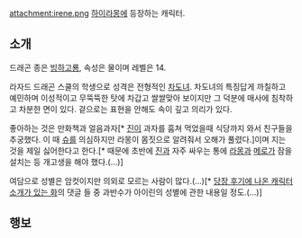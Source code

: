 attachment:irene.png
[[하이라몽]]에 등장하는 캐릭터.
== 소개 ==
드래곤 종은 [[빙하고룡]], 속성은 물이며 레벨은 14.

라자드 드래곤 스쿨의 학생으로 성격은 전형적인 [[차도녀]]. 
차도녀의 특징답게 까칠하고 예민하며 이성적이고 무뚝뚝한 탓에 차갑고 쌀쌀맞아 보이지만 그 덕분에 매사에 침착하고 차분한 면이 있다. 겉으로는 표현을 안해도 속이 깊고 의리가 있다.

좋아하는 것은 만화책과 얼음과자[* [[진(하이라몽)|진]]이 과자를 훔쳐 먹었을때 식당까지 와서 친구들을 추궁했다. 이 때 [[슈(하이라몽)|슈]]를 의심하지만 라몽이 몸짓으로 알려줘서 오해가 풀렸다.]이며 지는 것을 제일 싫어한다고 한다.[* 때문에 초반에 [[진(하이라몽)|진]]과 자주 싸우는 통에 [[라몽]]과 [[메로]]가 잠을 설치는 등 개고생을 해야 했다.(…)]

여담으로 성별은 암컷이지만 의외로 모르는 사람이 많다.(…)[* [http://comic.naver.com/bestChallenge/detail.nhn?titleId=624076&no=26 당장 후기에 나온 캐릭터 소개가 있는 화]의 댓글 들 중 과반수가 아이린의 성별에 관한 내용일 정도.(…)]
== 행보 ==
